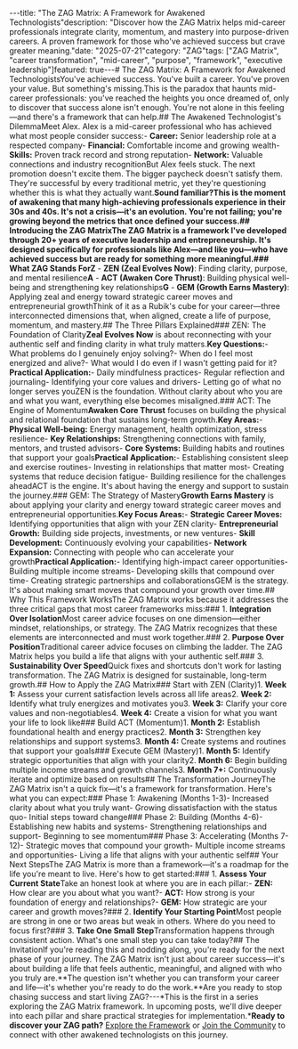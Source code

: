 ---title: "The ZAG Matrix: A Framework for Awakened Technologists"description: "Discover how the ZAG Matrix helps mid-career professionals integrate clarity, momentum, and mastery into purpose-driven careers. A proven framework for those who've achieved success but crave greater meaning."date: "2025-07-21"category: "ZAG"tags: ["ZAG Matrix", "career transformation", "mid-career", "purpose", "framework", "executive leadership"]featured: true---# The ZAG Matrix: A Framework for Awakened TechnologistsYou've achieved success. You've built a career. You've proven your value. But something's missing.This is the paradox that haunts mid-career professionals: you've reached the heights you once dreamed of, only to discover that success alone isn't enough. You're not alone in this feeling—and there's a framework that can help.## The Awakened Technologist's DilemmaMeet Alex. Alex is a mid-career professional who has achieved what most people consider success:- **Career:** Senior leadership role at a respected company- **Financial:** Comfortable income and growing wealth- **Skills:** Proven track record and strong reputation- **Network:** Valuable connections and industry recognitionBut Alex feels stuck. The next promotion doesn't excite them. The bigger paycheck doesn't satisfy them. They're successful by every traditional metric, yet they're questioning whether this is what they actually want.**Sound familiar?**This is the moment of awakening that many high-achieving professionals experience in their 30s and 40s. It's not a crisis—it's an evolution. You're not failing; you're growing beyond the metrics that once defined your success.## Introducing the ZAG MatrixThe ZAG Matrix is a framework I've developed through 20+ years of executive leadership and entrepreneurship. It's designed specifically for professionals like Alex—and like you—who have achieved success but are ready for something more meaningful.### What ZAG Stands For**Z** - **ZEN (Zeal Evolves Now)**: Finding clarity, purpose, and mental resilience**A** - **ACT (Awaken Core Thrust)**: Building physical well-being and strengthening key relationships**G** - **GEM (Growth Earns Mastery)**: Applying zeal and energy toward strategic career moves and entrepreneurial growthThink of it as a Rubik's cube for your career—three interconnected dimensions that, when aligned, create a life of purpose, momentum, and mastery.## The Three Pillars Explained### ZEN: The Foundation of Clarity**Zeal Evolves Now** is about reconnecting with your authentic self and finding clarity in what truly matters.**Key Questions:**- What problems do I genuinely enjoy solving?- When do I feel most energized and alive?- What would I do even if I wasn't getting paid for it?**Practical Application:**- Daily mindfulness practices- Regular reflection and journaling- Identifying your core values and drivers- Letting go of what no longer serves youZEN is the foundation. Without clarity about who you are and what you want, everything else becomes misaligned.### ACT: The Engine of Momentum**Awaken Core Thrust** focuses on building the physical and relational foundation that sustains long-term growth.**Key Areas:**- **Physical Well-being:** Energy management, health optimization, stress resilience- **Key Relationships:** Strengthening connections with family, mentors, and trusted advisors- **Core Systems:** Building habits and routines that support your goals**Practical Application:**- Establishing consistent sleep and exercise routines- Investing in relationships that matter most- Creating systems that reduce decision fatigue- Building resilience for the challenges aheadACT is the engine. It's about having the energy and support to sustain the journey.### GEM: The Strategy of Mastery**Growth Earns Mastery** is about applying your clarity and energy toward strategic career moves and entrepreneurial opportunities.**Key Focus Areas:**- **Strategic Career Moves:** Identifying opportunities that align with your ZEN clarity- **Entrepreneurial Growth:** Building side projects, investments, or new ventures- **Skill Development:** Continuously evolving your capabilities- **Network Expansion:** Connecting with people who can accelerate your growth**Practical Application:**- Identifying high-impact career opportunities- Building multiple income streams- Developing skills that compound over time- Creating strategic partnerships and collaborationsGEM is the strategy. It's about making smart moves that compound your growth over time.## Why This Framework WorksThe ZAG Matrix works because it addresses the three critical gaps that most career frameworks miss:### 1. **Integration Over Isolation**Most career advice focuses on one dimension—either mindset, relationships, or strategy. The ZAG Matrix recognizes that these elements are interconnected and must work together.### 2. **Purpose Over Position**Traditional career advice focuses on climbing the ladder. The ZAG Matrix helps you build a life that aligns with your authentic self.### 3. **Sustainability Over Speed**Quick fixes and shortcuts don't work for lasting transformation. The ZAG Matrix is designed for sustainable, long-term growth.## How to Apply the ZAG Matrix### Start with ZEN (Clarity)1. **Week 1:** Assess your current satisfaction levels across all life areas2. **Week 2:** Identify what truly energizes and motivates you3. **Week 3:** Clarify your core values and non-negotiables4. **Week 4:** Create a vision for what you want your life to look like### Build ACT (Momentum)1. **Month 2:** Establish foundational health and energy practices2. **Month 3:** Strengthen key relationships and support systems3. **Month 4:** Create systems and routines that support your goals### Execute GEM (Mastery)1. **Month 5:** Identify strategic opportunities that align with your clarity2. **Month 6:** Begin building multiple income streams and growth channels3. **Month 7+:** Continuously iterate and optimize based on results## The Transformation JourneyThe ZAG Matrix isn't a quick fix—it's a framework for transformation. Here's what you can expect:### Phase 1: Awakening (Months 1-3)- Increased clarity about what you truly want- Growing dissatisfaction with the status quo- Initial steps toward change### Phase 2: Building (Months 4-6)- Establishing new habits and systems- Strengthening relationships and support- Beginning to see momentum### Phase 3: Accelerating (Months 7-12)- Strategic moves that compound your growth- Multiple income streams and opportunities- Living a life that aligns with your authentic self## Your Next StepsThe ZAG Matrix is more than a framework—it's a roadmap for the life you're meant to live. Here's how to get started:### 1. **Assess Your Current State**Take an honest look at where you are in each pillar:- **ZEN:** How clear are you about what you want?- **ACT:** How strong is your foundation of energy and relationships?- **GEM:** How strategic are your career and growth moves?### 2. **Identify Your Starting Point**Most people are strong in one or two areas but weak in others. Where do you need to focus first?### 3. **Take One Small Step**Transformation happens through consistent action. What's one small step you can take today?## The InvitationIf you're reading this and nodding along, you're ready for the next phase of your journey. The ZAG Matrix isn't just about career success—it's about building a life that feels authentic, meaningful, and aligned with who you truly are.**The question isn't whether you can transform your career and life—it's whether you're ready to do the work.**Are you ready to stop chasing success and start living ZAG?---*This is the first in a series exploring the ZAG Matrix framework. In upcoming posts, we'll dive deeper into each pillar and share practical strategies for implementation.***Ready to discover your ZAG path?** [Explore the Framework](/zag-matrix) or [Join the Community](/contact) to connect with other awakened technologists on this journey. 